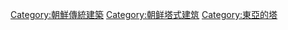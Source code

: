 {{Commonscat|Towers in North Korea}}

[[Category:朝鮮傳統建築|Category:朝鮮傳統建築]]
[[Category:朝鲜塔式建筑|Category:朝鲜塔式建筑]]
[[Category:東亞的塔|Category:東亞的塔]]